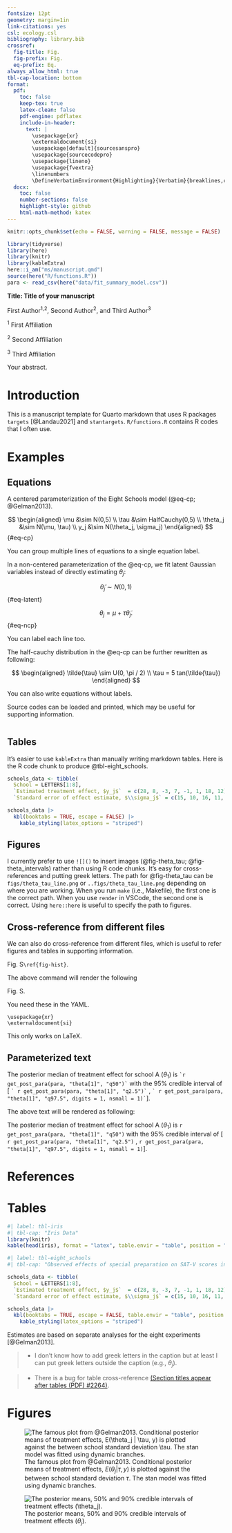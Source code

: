 ```yaml
---
fontsize: 12pt
geometry: margin=1in
link-citations: yes
csl: ecology.csl
bibliography: library.bib
crossref:
  fig-title: Fig.
  fig-prefix: Fig.
  eq-prefix: Eq.
always_allow_html: true
tbl-cap-location: bottom
format:
  pdf:
    toc: false
    keep-tex: true
    latex-clean: false
    pdf-engine: pdflatex
    include-in-header:
      text: |
        \usepackage{xr}
        \externaldocument{si}
        \usepackage[default]{sourcesanspro}
        \usepackage{sourcecodepro}
        \usepackage{lineno}
        \usepackage{fvextra}
        \linenumbers
        \DefineVerbatimEnvironment{Highlighting}{Verbatim}{breaklines,commandchars=\\\{\}}
  docx:
    toc: false
    number-sections: false
    highlight-style: github
    html-math-method: katex
---
```


```r
knitr::opts_chunk$set(echo = FALSE, warning = FALSE, message = FALSE)
```

```r
library(tidyverse)
library(here)
library(knitr)
library(kableExtra)
here::i_am("ms/manuscript.qmd")
source(here("R/functions.R"))
para <- read_csv(here("data/fit_summary_model.csv"))
```


**Title: Title of your manuscript**

$$ $$

First Author^1,2^,
Second Author^2^, and
Third Author^3^

$$ $$

^1^ First Affiliation

^2^ Second Affiliation

^3^ Third Affiliation


Your abstract.

# Introduction

This is a manuscript template for Quarto markdown that uses R packages `targets` [@Landau2021] and `stantargets`.
`R/functions.R` contains R codes that I often use.

# Examples

## Equations

A centered parameterization of the Eight Schools model (@eq-cp; @Gelman2013).

$$
\begin{aligned}
\mu &\sim N(0,5) \\
\tau &\sim HalfCauchy(0,5) \\
\theta_j &\sim N(\mu, \tau) \\
y_j &\sim N(\theta_j, \sigma_j)
\end{aligned}
$$ {#eq-cp}

You can group multiple lines of equations to a single equation label.

In a non-centered parameterization of the @eq-cp, we fit latent Gaussian variables instead of directly estimating $\theta_j$:

$$
\tilde{\theta}_j \sim N(0, 1)
$$ {#eq-latent}

$$
\theta_j = \mu + \tau \tilde{\theta}_j.
$$  {#eq-ncp}

You can label each line too.

The half-cauchy distribution in the @eq-cp can be further rewritten as following:

$$
\begin{aligned}
\tilde{\tau} \sim U(0, \pi / 2) \\
\tau = 5 tan(\tilde{\tau})
\end{aligned}
$$

You can also write equations without labels.

Source codes can be loaded and printed, which may be useful for supporting information.

```stan
```

## Tables

It's easier to use `kableExtra` than manually writing markdown tables.
Here is the R code chunk to produce @tbl-eight_schools.

```r
schools_data <- tibble(
  School = LETTERS[1:8],
  `Estimated treatment effect, $y_j$`  = c(28, 8, -3, 7, -1, 1, 18, 12),
  `Standard error of effect estimate, $\\sigma_j$` = c(15, 10, 16, 11, 9, 11, 10, 18))

schools_data |>
  kbl(booktabs = TRUE, escape = FALSE) |>
    kable_styling(latex_options = "striped")
```

## Figures

I currently prefer to use `![]()` to insert images (@fig-theta_tau; @fig-theta_intervals) rather than using R code chunks.
It's easy for cross-references and putting greek letters.
The path for @fig-theta_tau can be `figs/theta_tau_line.png` or `..figs/theta_tau_line.png` depending on where you are working.
When you run `make` (i.e., Makefile), the first one is the correct path.
When you use `render` in VSCode, the second one is correct.
Using `here::here` is useful to specify the path to figures.

## Cross-reference from different files

We can also do cross-reference from different files, which is useful to refer figures and tables in supporting information.

Fig. S`\ref{fig-hist}`.

The above command will render the following

Fig. S\ref{fig-hist}.

You need these in the YAML.

```
\usepackage{xr}
\externaldocument{si}
```

This only works on LaTeX.

## Parameterized text

The posterior median of treatment effect for school A ($\theta_1$) is
`` `r
get_post_para(para, "theta[1]", "q50")` ``
with the 95% credible interval of
[
`` ` r
get_post_para(para, "theta[1]", "q2.5")` ``
,
`` ` r
get_post_para(para, "theta[1]", "q97.5", digits = 1, nsmall = 1)` ``
].

The above text will be rendered as following:

The posterior median of treatment effect for school A ($\theta_1$) is
`r get_post_para(para, "theta[1]", "q50")`
with the 95% credible interval of
[
`r get_post_para(para, "theta[1]", "q2.5")`
,
`r get_post_para(para, "theta[1]", "q97.5", digits = 1, nsmall = 1)`
].


# References

<div id="refs"></div>

\newpage

# Tables

```r
#| label: tbl-iris
#| tbl-cap: "Iris Data"
library(knitr)
kable(head(iris), format = "latex", table.envir = "table", position = "h!")
```

```r
#| label: tbl-eight_schools
#| tbl-cap: "Observed effects of special preparation on SAT-V scores in eight randomized experiments"

schools_data <- tibble(
  School = LETTERS[1:8],
  `Estimated treatment effect, $y_j$`  = c(28, 8, -3, 7, -1, 1, 18, 12),
  `Standard error of effect estimate, $\\sigma_j$` = c(15, 10, 16, 11, 9, 11, 10, 18))

schools_data |>
  kbl(booktabs = TRUE, escape = FALSE, table.envir = "table", position = "h!") |>
    kable_styling(latex_options = "striped")
```

Estimates are based on separate analyses for the eight experiments [@Gelman2013].

> - I don't know how to add greek letters in the caption but at least I can put greek letters outside the caption (e.g., $\theta_j$).

> - There is a bug for table cross-reference [(Section titles appear after tables (PDF) #2264)
](https://github.com/quarto-dev/quarto-cli/discussions/2264#discussioncomment-3541972).

\newpage

# Figures

![
The famous plot from @Gelman2013.
Conditional posterior means of treatment effects, $E(\theta_j | \tau, y)$ is plotted against the between school standard deviation $\tau$.
The stan model was fitted using dynamic branches.
](`r here::here("figs/theta_tau_line.png")`){#fig-theta_tau}


\newpage

![
The posterior means, 50% and 90% credible intervals of treatment effects ($\theta_j$).
](`r here::here("figs/theta_intervals.png")`){#fig-theta_intervals}
